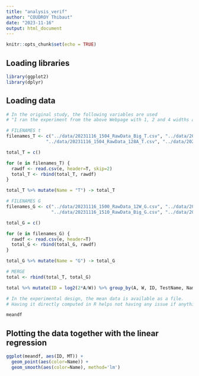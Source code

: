 ```yaml
---
title: "analysis_verif"
author: "COUDROY Thibaut"
date: "2023-11-16"
output: html_document
---
```


```r
knitr::opts_chunk$set(echo = TRUE)
```

## Loading libraries

```r
library(ggplot2)
library(dplyr)
```

## Loading data

```r

# In the original study, the following variables are used
# "I ran the experiment from the above Webpage with 1, 2 and 4 widths and with 16, 32 and 64 distances, with 6 trials for each combination."

# FILENAMES t
filenames_T <- c("../data/20231116_1504_RawData_Big_T.csv", "../data/20231116_1504_RawData_Small_T.csv",
               "../data/20231116_1504_RawData_128A_T.csv", "../data/20231116_1602_RawData_12W_T.csv")

total_T = c()

for (e in filenames_T) {
  rawdf <- read.csv(e, header=T, skip=2)
  total_T <- rbind(total_T, rawdf)
}

total_T %>% mutate(Name = "T") -> total_T

# FILENAMES G
filenames_G <- c("../data/20231116_1500_RawData_12W_G.csv", "../data/20231116_1500_RawData_Small_G.csv",
                 "../data/20231116_1510_RawData_Big_G.csv", "../data/20231116_1530_RawData_128A_G.csv")

total_G = c()

for (e in filenames_G) {
  rawdf <- read.csv(e, header=T)
  total_G <- rbind(total_G, rawdf)
}

total_G %>% mutate(Name = "G") -> total_G

# MERGE
total <- rbind(total_T, total_G)

total %>% mutate(ID = log2(2*A/W)) %>% group_by(A, W, ID, TestName, Name) %>% summarise(MT = mean(MT)) %>% filter(TestName == "Small") -> meandf

# In the experimental design, the mean data is available as a file.
# Having it directly computed in R helps not having any issue if anything changes and avoids errors.

meandf
```

## Plotting the data together with the linear regression

```r
ggplot(meandf, aes(ID, MT)) +
  geom_point(aes(color=Name)) +
  geom_smooth(aes(color=Name), method='lm')
```
